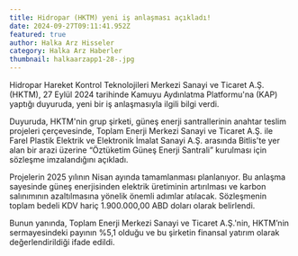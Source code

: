 ```yaml
---
title: Hidropar (HKTM) yeni iş anlaşması açıkladı!
date: 2024-09-27T09:11:41.952Z
featured: true
author: Halka Arz Hisseler
category: Halka Arz Haberler
thumbnail: halkaarzapp1-28-.jpg
---
```

Hidropar Hareket Kontrol Teknolojileri Merkezi Sanayi ve Ticaret A.Ş. (HKTM), 27 Eylül 2024 tarihinde Kamuyu Aydınlatma Platformu'na (KAP) yaptığı duyuruda, yeni bir iş anlaşmasıyla ilgili bilgi verdi.

Duyuruda, HKTM'nin grup şirketi, güneş enerji santrallerinin anahtar teslim projeleri çerçevesinde, Toplam Enerji Merkezi Sanayi ve Ticaret A.Ş. ile Farel Plastik Elektrik ve Elektronik İmalat Sanayi A.Ş. arasında Bitlis'te yer alan bir arazi üzerine “Öztüketim Güneş Enerji Santrali” kurulması için sözleşme imzalandığını açıkladı.

Projelerin 2025 yılının Nisan ayında tamamlanması planlanıyor. Bu anlaşma sayesinde güneş enerjisinden elektrik üretiminin artırılması ve karbon salınımının azaltılmasına yönelik önemli adımlar atılacak. Sözleşmenin toplam bedeli KDV hariç 1.900.000,00 ABD doları olarak belirlendi.

Bunun yanında, Toplam Enerji Merkezi Sanayi ve Ticaret A.Ş.'nin, HKTM’nin sermayesindeki payının %5,1 olduğu ve bu şirketin finansal yatırım olarak değerlendirildiği ifade edildi.